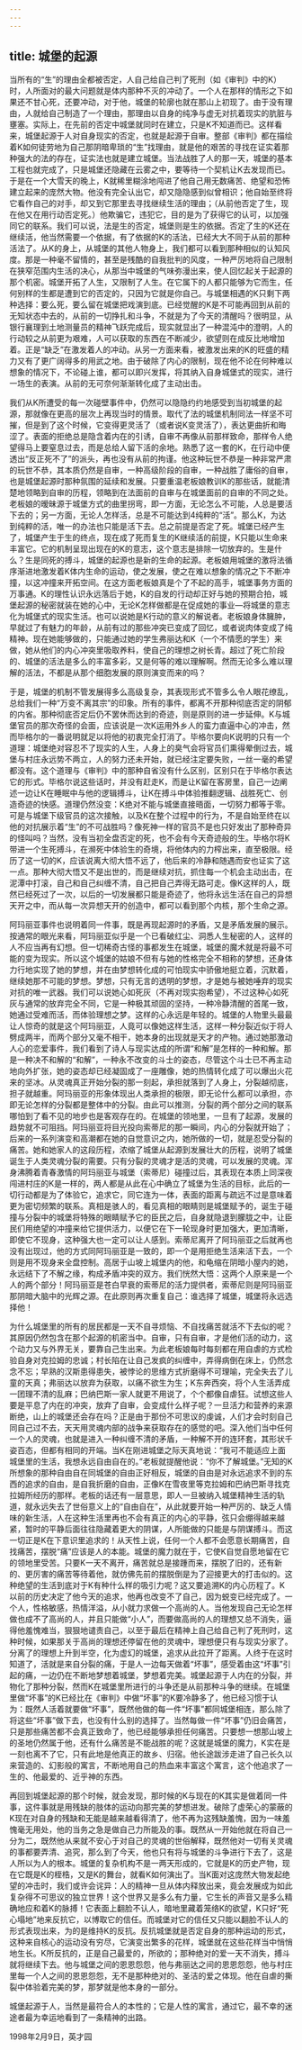 ```yaml
---
---
---
```

title: 城堡的起源
---




当所有的“生”的理由全都被否定，人自己给自己判了死刑（如《审判》中的K）时，人所面对的最大问题就是体内那种不灭的冲动了。一个人在那样的情形之下如果还不甘心死，还要冲动，对于他，城堡的轮廓也就在那山上初现了。由于没有理由，人就给自己制造了一个理由，那理由以自身的纯净与虚无对抗着现实的肮脏与壅塞。实际上，在先前的否定中城堡就同时在建立，只是K不知道而已。这样看来，城堡起源于人对自身现实的否定，也就是起源于自审。整部《审判》都在描绘着K如何徒劳地为自己那阴暗卑琐的“生”找理由，就是他的艰苦的寻找在证实着那种强大的法的存在，证实法也就是建立城堡。当法战胜了人的那一天，城堡的基本工程也就完成了，只是城堡还隐藏在云雾之中，要等待一个契机让K去发现而已。于是在一个大雪天的晚上，K就稀里糊涂地闯进了他自己用无数痛苦、绝望和恐怖建立起来的庞然大物。他没有完全认出它，却又隐隐感到似曾相识；他自始至终将它看作自己的对手，却又到它那里去寻找继续生活的理由；（从前他否定了生，现在他又在用行动否定死。）他欺骗它，违犯它，目的是为了获得它的认可，以加强同它的联系。我们可以说，法是生的否定，城堡则是生的依据。否定了生的K还在继续活，他当然需要一个依据，有了依据的K的活法，已经大大不同于从前的那种活法了。从K的身上，从城堡的其他人物身上，我们都可以看到那种相似的认知风度。那是一种毫不留情的，甚至是残酷的自我批判的风度，一种严厉地将自己限制在狭窄范围内生活的决心，从那当中城堡的气味弥漫出来，使人回忆起关于起源的那个机密。城堡开拓了人生，又限制了人生。在它属下的人都只能够为它而生，任何别样的生都是遭到它的否定的，只因为它就是你自己。与城堡相遇的K只剩下两种选择：要么死，要么留在城堡把戏演到底。已经觉醒的K是不可能再回到从前的无知状态中去的，从前的一切挣扎和斗争，不就是为了今天的清醒吗？很明显，从银行襄理到土地测量员的精神飞跃完成后，现实就显出了一种混沌中的澄明，人的行动较之从前更为艰难，人可以获取的东西在不断减少，欲望则在成反比地增加着。正是“缺乏”在激发着人的冲动。从另一方面来看，被激发出来的K的旺盛的精力又有了更广阔得多的用武之地。由于破除了内心的限制，现在他不论在何种难以想象的情况下，不论碰上谁，都可以即兴发挥，将其纳入自身城堡式的现实，进行一场生的表演。从前的无可奈何渐渐转化成了主动出击。

我们从K所遭受的每一次碰壁事件中，仍然可以隐隐约约地感受到当初城堡的起源，那就像在更高的层次上再现当时的情景。取代了法的城堡机制同法一样坚不可摧，但是到了这个时候，它变得更灵活了（或者说K变灵活了），表达更曲折和晦涩了。表面的拒绝总是隐含着内在的引诱，自审不再像从前那样致命，那样令人绝望得马上要窒息过去，而是总给人留下活的余地。熟悉了这一套的K，在行动中便透出“反正死不了”的派头，再也没有从前的拘谨。他这种玩世不恭是一种非常严肃的玩世不恭，其本质仍然是自审，一种高级阶段的自审，一种战胜了庸俗的自审，也是城堡起源时那种氛围的延续和发展。只要重温老板娘教训K的那些话，就能清楚地领略到自审的历程，领略到在法面前的自审与在城堡面前的自审的不同之处。老板娘的暧昧源于城堡方式的曲里拐弯，即一方面，无论怎么不可能，人总是要活下去的；另一方面，无论人怎样活，总是不可能达到4纯粹的“活”。那么K，为达到纯粹的活，唯一的办法也只能是活下去。总之前提是否定了死。城堡已经产生了，城堡产生于生的终点，现在成了死而复生的K继续活的前提，K只能以生命来丰富它。它的机制呈现出现在的K的意志，这个意志是排除一切放弃的。生是什么？生是同死的搏斗，城堡的起源也是新的生命的起源。老板娘用城堡的激将法循序渐进地激发着K体内生命的运动，使之发展，使之在难以想象的情况之下不断冲撞，以这冲撞来开拓空间。在这方面老板娘真是个了不起的高手，城堡事务方面的万事通。K的理性认识永远落后于她，K的自发的行动却正好与她的预期合拍，城堡起源的秘密就装在她的心中，无论K怎样做都是在促成她的事业—将城堡的意志化为城堡式的现实生活。也可以说她是K行动的意义的解说者。老板娘身体臃肿，早就过了有魅力的年龄，从前有过的那些冲突已变成了回忆，或者说肉体变成了纯精神。现在她能够做的，只能通过她的学生弗丽达和K（一个不情愿的学生）来做，她从他们的内心冲突里吸取养料，使自己的理想之树长青。超过了死亡阶段的、城堡的活法是多么的丰富多彩，又是何等的难以理解啊。然而无论多么难以理解的活法，不都是从那个细胞发展的原则演变而来的吗？

于是，城堡的机制不管发展得多么高级复杂，其表现形式不管多么令人眼花缭乱，总给我们一种“万变不离其宗”的印象。所有的事件，都离不开那种彻底否定的阴郁的内省。那种彻底否定后仍不罢休而达到的奇迹，则是原则的进一步延伸。K与城堡官员的那次奇怪的会面，应该说是一次K运用外乡人的蛮力直逼中心的冲击，然而毕格尔的一番说明就足以将他的初衷完全打消了。毕格尔要向K说明的只有一个道理：城堡绝对容忍不了现实的人生，人身上的臭气会将官员们熏得晕倒过去，城堡与村庄永远势不两立，人的努力还未开始，就已经注定要失败，一丝一毫的希望都没有。这个道理与《审判》中的那种自省没有什么区别，区别只在于毕格尔表达它的形式。毕格尔说这些话时，并没有赶走K，而是让K留在客房里，自己一边阐述一边让K在睡眠中与他的逻辑搏斗，让K在搏斗中体验推翻逻辑、战胜死亡、创造奇迹的快感。道理仍然没变：K绝对不能与城堡直接晤面，一切努力都等于零。可是与城堡下级官员的这次接触，以及K在整个过程中的行为，不是自始至终在以他的对抗展示着“生”的不可战胜吗？像死神一样的官员不是也只好发出了那种奇异的怪叫吗？当然，没有当初全盘否定的死，也不会有今天奇迹般的生。毕格尔将K带进一个生死搏斗，在濒死中体验生的奇境，将他体内的力榨出来，直至极限。经历了这一切的K，应该说离大彻大悟不远了，他后来的冷静和随遇而安也证实了这一点。那种大彻大悟又不是出世的，而是继续对抗，抓住每一个机会主动出击，在泥潭中打滚，自己和自己纠缠不清，自己把自己弄得无路可走。像K这样的人，既然已经死过了一次，以后的一切发展都只能是奇迹了，他将永远生活在自己的异想天开之中，而从每一次异想天开的创造中，都可以看到那个内核，那个生命之源。

阿玛丽亚事件也说明着同一件事，既是再现起源时的矛盾，又是矛盾发展的展示。按通常的眼光来看，阿玛丽亚似乎是一个已看破红尘、洞悉人生秘密的人，这样的人不应当再有幻想。但一切稀奇古怪的事都发生在城堡，城堡的魔术就是将最不可能的变为现实。所以这个城堡的姑娘不但有与她的性格完全不相称的梦想，还身体力行地实现了她的梦想，并在由梦想转化成的可怕现实中骄傲地挺立着，沉默着，继续她那不可能的梦想。梦想，只有无言的透明的梦想，才是她与被她唾弃的现实对抗的唯一武器。我们可以说她心如死灰（不再对现实抱希望），不过这种心如死灰与通常的放弃完全不同，它是一种极其顽固的坚持，一种冷静清醒的首尾一致，她通过受难而活，而体验理想之梦。这样的心永远是年轻的。城堡的人物里头最最让人惊奇的就是这个阿玛丽亚，人竟可以像她这样生活，这样一种分裂近似于将人劈成两半，而两个部分又毫不相干，她本身的出现就是天才的产物。通过她那激动人心的恋爱事件，我们看到了诗人与现实达成的所谓“和解”是怎样的一种和解。那是一种决不和解的“和解”，一种永不改变的斗士的姿态，尽管这个斗士已不再主动地向外扩张，她的姿态却已经凝固成了一座雕像，她的热情转化成了可以爆出火花来的坚冰。从灵魂真正开始分裂的那一刻起，承担就落到了人身上，分裂越彻底，担子就越重。阿玛丽亚的形象体现出人类承担的极限，即无论什么都可以承担，亦即无论怎样的分裂都是整体中的分裂。由此可以推测，分裂的两个部分之间的联系哪怕到了看不见的地步也是客观存在的。在城堡的领地里，一旦有了起源，发展的趋势就不可阻挡。阿玛丽亚将目光投向索蒂尼的那一瞬间，内心的分裂就开始了；后来的一系列演变和高潮都在她的自觉意识之内，她所做的一切，就是忍受分裂的痛苦。她和她家人的这段历程，浓缩了城堡从起源到发展壮大的历程，说明了城堡诞生于人类灵魂分裂的需要。只有分裂的灵魂才是活的灵魂，可以发展的灵魂。浑身沸腾着青春激情的阿玛丽亚与城堡（索蒂尼）碰撞过后，其表现在本质上同深夜闯进村庄的K是一样的，两人都是从此在心中确立了城堡为生活的目标，此后的一切行动都是为了体验它，追求它，同它连为一体，表面的距离与疏远不过是意味着更为密切频繁的联系。真相是骇人的，看见真相的眼睛则是城堡赋予的，诞生于碰撞与分裂中的城堡将特殊的眼睛赋予它的臣民之后，自身就隐退到朦胧之中，让臣民们用绝望的冲撞来给它提供活力，以便它在下一轮现身时更加强大，更加清晰，即使它不现身，这种强大也一定可以让人感到。索蒂尼离开了阿玛丽亚之后就再也没有出现过，他的方式同阿玛丽亚是一致的，即一个是用拒绝生活来活下去，一个则是用不现身来全盘控制。高居于山坡上城堡内的他，和龟缩在阴暗小屋内的她，永远结下了不解之缘，构成矛盾冲突的双方。我们恍然大悟：这两个人原来是一个人的两个部分！阿玛丽亚是苍白早衰的索蒂尼的活力提供者，索蒂尼则是阿玛丽亚那阴暗大脑中的光辉之源。在此原则再次重复自己：谁选择了城堡，城堡将永远选择他！

为什么城堡里的所有的居民都是一天不自寻烦恼、不自找痛苦就活不下去似的呢？其原因仍然包含在那个起源的机密当中。自审，只有自审，才是他们活的动力，这个动力又与外界无关，要靠自己生出来。为此老板娘每时每刻都在用自虐的方式检验自身对克拉姆的忠诚；村长陷在让自己发疯的纠缠中，弄得病倒在床上，仍然念念不忘；早熟的汉斯患得患失，被悖论的思维方式折磨得不可理喻，完全失去了儿童的天真；弗丽达以放弃为获取，以痛不欲生为生；K东奔西突，将个人生活弄成一团理不清的乱麻；巴纳巴斯一家人就更不用说了，个个都像自虐狂。试想这些人要是平息了内在的冲突，放弃了自审，会变成什么样子呢？一旦活力和营养的来源断绝，山上的城堡还会存在吗？正是由于那份不可思议的虔诚，人们才会时刻自己同自己过不去，天天用灵魂内部的战争来获取存在的感觉的吧。深入他们当中任何一个人的灵魂，也就是进入一种纠缠不清的矛盾，一种解不开的连环套，其形状千姿百态，但都有相同的开端。当K在刚进城堡之际天真地说：“我可不能适应上面城堡里的生活，我想永远自由自在的。”老板就提醒他说：“你不了解城堡。”无知的K所想象的那种自由自在同城堡的自由正好相反，城堡的自由是对永远追求不到的东西的追求的自由，是自我折磨的自由，正像K在雪夜里等克拉姆和巴纳巴斯寻找克拉姆所经历的那样。老板的话还有一层意思，即人一旦被纳入城堡精神生活的轨道，就永远失去了世俗意义上的“自由自在”，从此就要开始一种严厉的、缺乏人情味的新生活，人在这种生活里再也不会有真正的内心的平静，弦只会绷得越来越紧，暂时的平静后面往往隐藏着更大的阴谋，人所能做的只能是与阴谋搏斗。而这一切正是K在下意识里追求的！从天性上说，任何一个人都不会愿意长期痛苦，自找痛苦，摆脱“痛”应该是人的本能。城堡的魔力就在于，它使K自觉自愿地留在它的领地里受苦。只要K一天不离开，痛苦就总是接踵而来，摆脱了旧的，还有新的、更厉害的痛苦等待着他，就仿佛先前的摆脱倒是为了迎接更大的打击似的。这种绝望的生活到底对于K有种什么样的吸引力呢？这又要追溯K的内心历程了。K以前的历史决定了他今天的追求，他再也改变不了自己，因为蜕变已经完成了。一个人，性格敏感，热情洋溢，从小就力求做一个高尚的人。当他发现自己无论怎样做也成不了高尚的人，并且只能做“小人”，而要做高尚的人的理想又总不消失，逼得他羞愧难当，狠狠地谴责自己，以至于最后在精神上自己给自己判了死刑时，这种时候，如果那关于高尚的理想还停留在他的灵魂中，理想便只有与现实分家了。分离了的理想上升到半空，化为虚幻的城堡，追求从此拉开了距离。人终于在这时知道了，活就是来自分裂的痛，于是人一边每天做着“坏事”，感受着由这“坏事”引起的痛，一边仍在不断地梦想着城堡，梦想着完美。城堡起源于人内在的分裂，并物化了那种分裂，然而K在城堡里所进行的斗争还是从前那种斗争的继续。在城堡里做“坏事”的K已经比在《审判》中做“坏事”的K要冷静多了，他已经习惯于认为：既然人活着就要做“坏事”，既然他做的每一件“坏事”都同城堡相连，那么除了将这些“坏事”做下去，也没有什么别的选择了。当然每做一件“坏事”仍旧会痛苦，只是那些痛苦都不会真正致命了，他已经能够承担任何痛苦。只要想一想那山坡上的圣地仍然属于他，还有什么痛苦是不能战胜的呢？这就是城堡的魔力，K实在是一刻也离不了它，只有此地是他真正的故乡、归宿。他长途跋涉走进了自己长久以来营造的、幻影般的寓言，不断地用自己的热血来丰富这个寓言，这个他追求了一生的、他最爱的、近乎神的东西。

再回到城堡起源的那个时候，就会发现，那时候的K与现在的K其实是做着同一件事，这件事就是用残缺的肢体的运动向那完美的梦想进发。破除了虚荣心的蒙蔽的K现在对自身的残缺和无能是越来越看得清了，他不再为这残缺羞愧，因为一味羞愧毫无用处，他的当务之急是做自己力所能及的事。既然从一开始他就在将自己一分为二，既然他从来就不安心于对自己的灵魂的世俗解释，既然他对一切有关灵魂的事都要弄清、追究，那么到了今天，他也只有将与城堡的斗争进行下去了，这是人所以为人的根本。城堡的复杂机构不是一两天形成的，它就是K的历史产物，现在它既是K的桎梏，又是K的舞台，就看K如何演出了。当K面对这庞然大物发起绝望的冲击时，我们或许会诧异：人的精神一旦从体内释放出来，竟会发展成为如此复杂得不可思议的独立世界！这个世界又是多么有力量，它生长的声音又是多么精确地应和着K的脉搏！它表面上翻脸不认人，暗地里藏着笼络K的欲望，K只好“死心塌地”地来反抗它，以博取它的信任。而城堡对它的信任又只能以翻脸不认人的形式表现出来，为的是维持K的反抗。反抗城堡就是否定自身的那种运动的形式，这种来自核心的运动没有穷尽，它演变出繁多的花样，城堡就在这些花样当中悄悄地生长。K所反抗的，正是自己最爱的，所欲的；那种绝对的爱一天不消失，搏斗就将继续下去。他与城堡之间的恩恩怨怨，他与弗丽达之间的恩恩怨怨，他与村庄里每一个人之间的恩恩怨怨，无不是那种绝对的、圣洁的爱之体现。他在自虐的撕裂中体验着完美的梦，那梦就是他本身的一部分。

城堡起源于人，当然是最符合人的本性的；它是人性的寓言，通过它，最不幸的迷途者最为幸运地看到了一条精神的出路。

1998年2月9日，英才园